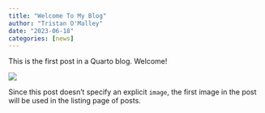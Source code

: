 ```yaml
---
title: "Welcome To My Blog"
author: "Tristan O'Malley"
date: "2023-06-18"
categories: [news]
---
```


This is the first post in a Quarto blog. Welcome!

![](thumbnail.jpg)

Since this post doesn't specify an explicit `image`, the first image in the post will be used in the listing page of posts.
